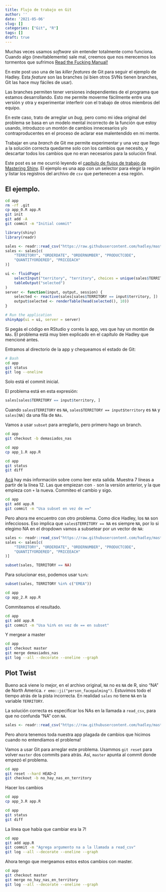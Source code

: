 ```yaml
---
title: Flujo de trabajo en Git
author: ''
date: '2021-05-06'
slug: []
categories: ["Git", "R"]
tags: []
draft: true
---
```



Muchas veces usamos _software_ sin entender totalmente como funciona. Cuando algo (inevitablemente) sale mal, creemos que nos merecemos los tormentos que sufrimos [Read the Fucking Manual!](https://es.wikipedia.org/wiki/RTFM)

En este post uso una de las _killer features_ de Git para seguir el ejemplo de Hadley. Esta _feature_ son las branches (si bien otros SVNs tienen branches, Git las hace muy fáciles de usar).

Las branches permiten tener versiones independientes de el programa que estamos desarrollando. Esto me permite moverme fácilmente entre una versión y otra y experimentar interferir con el trabajo de otros miembros del equipo.

En este caso, trato de arreglar un _bug_, pero como mi idea original del problema se basa en un modelo mental incorrecto de la función que estoy usando, introduzco un montón de cambios innecesarios y/o contraproducentes en el proceso de aclarar ese malentendido en mi mente.

Trabajar en una _branch_ de Git me permite experimentar y una vez que llego a la solución correcta quedarme solo con los cambios que necesito, y descartar todos los cambios que no eran necesarios para la solución final. 

Este post es se me ocurrió leyendo el [capítulo de flujos de trabajo de Mastering Shiny](https://mastering-shiny.org/action-workflow.html#case-study). El ejemplo es una app con un selector para elegir la región y listar los registros del archivo de `csv` que pertenecen a esa región.



## El ejemplo.


```bash
cd app
rm -rf .git
cp app_0.R app.R
git init
git add -A
git commit -m "Initial commit"

```


```r
library(shiny)
library(readr)

sales <- readr::read_csv("https://raw.githubusercontent.com/hadley/mastering-shiny/master/sales-dashboard/sales_data_sample.csv")
sales <- sales[c(
    "TERRITORY", "ORDERDATE", "ORDERNUMBER", "PRODUCTCODE",
    "QUANTITYORDERED", "PRICEEACH"
)]

ui <- fluidPage(
    selectInput("territory", "territory", choices = unique(sales$TERRITORY)),
    tableOutput("selected")
)
server <- function(input, output, session) {
    selected <- reactive(sales[sales$TERRITORY == input$territory, ])
    output$selected <- renderTable(head(selected(), 10))
}

# Run the application 
shinyApp(ui = ui, server = server)
```

Si pegás el código en RStudio y corrés la app, ves que hay un montón de `NAs`. El problema está muy bien explicado en el capítulo de Hadley que mencioné antes. 

Entramos al directorio de la app y chequeamos el estado de Git:
```bash
# Bash
cd app
git status
git log --oneline
```
Solo está el commit inicial. 

El problema está en esta expresión:

```r
sales[sales$TERRITORY == input$territory, ]
```

Cuando `sales$TERRITORY` es `NA`, `sales$TERRITORY == input$territory` es `NA` y `sales[NA]` da una fila de `NAs`.

Vamos a usar `subset` para arreglarlo, pero primero hago un branch.
```bash
cd app
git checkout -b demasiados_nas

```


```bash
cd app
cp app_1.R app.R
```

<!-- Miro GIT -->
```bash
cd app
git status
git diff

```

[Acá](https://www.atlassian.com/git/tutorials/saving-changes/git-diff) hay más información sobre como leer esta salida. Muestra 7 líneas a partir de la línea 12. Las que empiezan con `-` son la versión anterior, y la que empieza con `+` la nueva. Commiteo el cambio y sigo.



```bash
cd app
git add app.R
git commit -m "Usa subset en vez de =="
```
Pero ahora me encuentro con otro problema. Como dice Hadley, los `NA` son infecciosos. Eso implica que `sales$TERRITORY == NA` es siempre `NA`, por lo si elegimo NA en el dropdown vamos a subsetear por un vector de `NA`:

```r
sales <- readr::read_csv("https://raw.githubusercontent.com/hadley/mastering-shiny/master/sales-dashboard/sales_data_sample.csv")
sales <- sales[c(
    "TERRITORY", "ORDERDATE", "ORDERNUMBER", "PRODUCTCODE",
    "QUANTITYORDERED", "PRICEEACH"
)]
```


```r
subset(sales, TERRITORY == NA)
```

Para solucionar eso, podemos usar `%in%`:

```r
subset(sales, TERRITORY %in% c("EMEA"))
```

```bash
cd app 
cp app_2.R app.R

```

Commiteamos el resultado.
```bash
cd app
git add app.R
git commit -m "Usa %in% en vez de == en subset"
```

Y mergear a master
```bash
cd app
git checkout master
git merge demasiados_nas
git log --all --decorate --oneline --graph

```

## Plot Twist

Bueno acá viene lo mejor, en el archivo original,  `NA` no es `NA` de R, sino "NA" de North America. `r emo::ji("person_facepalming")`. Estuvimos todo el tiempo atrás de la pista incorrecta. En realidad `sales` no tiene `NA` en la variable `TERRITORY`.

La solución correcta es especificar los NAs en la llamada a `read_csv`, para que no confunda "NA" con `NA`.

```r
sales <- readr::read_csv("https://raw.githubusercontent.com/hadley/mastering-shiny/master/sales-dashboard/sales_data_sample.csv", na = "")

```

Pero ahora tenemos toda nuestra app plagada de cambios que hicimos cuando no entendíamos el problema! 

Vamos a usar Git para arreglar este problema. Usammos `git reset` para volver `master` dos commits para atrás. Así, `master` apunta al commit donde empezó el problema.
```bash
cd app
git reset --hard HEAD~2
git checkout -b no_hay_nas_en_territory

```

Hacer los cambios
```bash
cd app
cp app_3.R app.R
```

```bash
cd app
git status
git diff
```

La línea que había que cambiar era la 7!
```bash
cd app
git add app.R
git commit -m "Agrega argumento na a la llamada a read_csv"
git log --all --decorate --oneline --graph

```

Ahora tengo que mergeamos estos estos cambios con master. 

```bash
cd app
git checkout master
git merge no_hay_nas_en_territory
git log --all --decorate --oneline --graph

```

